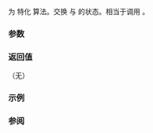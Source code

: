 {{cpp/title|swap&lt;small&gt;(std::packaged_task)&lt;/small&gt;}}
{{cpp/thread/packaged_task/navbar}}
{{dcl begin}}
{{dcl|since=c++11|
template&lt; class Function, class... Args &gt;
void swap( packaged_task&lt;Function(Args...)&gt; &amp;lhs, 
           packaged_task&lt;Function(Args...)&gt; &amp;rhs ) noexcept;
}}
{{dcl end}}

为 {{lc|std::packaged_task}} 特化 {{lc|std::swap}} 算法。交换 {{c|lhs}} 与 {{c|rhs}} 的状态。相当于调用 {{c|lhs.swap(rhs)}}。

===参数===
{{par begin}}
{{par|lhs, rhs|要交换状态的打包任务}}
{{par end}}

===返回值===
（无）

===示例===
{{example
|code=
|output=
}}

===参阅===
{{dsc begin}}
{{dsc inc|cpp/thread/packaged_task/dsc swap}}
{{dsc end}}

{{langlinks|de|en|es|fr|it|ja|pt|ru}}